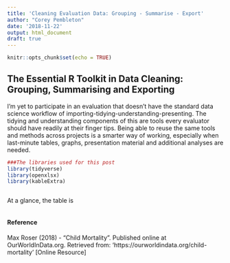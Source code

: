 ```yaml
---
title: 'Cleaning Evaluation Data: Grouping - Summarise - Export'
author: "Corey Pembleton"
date: '2018-11-22'
output: html_document
draft: true
---
```


```r
knitr::opts_chunk$set(echo = TRUE)
```

## The Essential R Toolkit in Data Cleaning: Grouping, Summarising and Exporting

I'm yet to participate in an evaluation that doesn't have the standard data science workflow of importing-tidying-understanding-presenting. The tidying and understanding components of this are tools every evaluator should have readily at their finger tips. Being able to reuse the same tools and methods across projects is a smarter way of working, especially when last-minute tables, graphs, presentation material and additional analyses are needed. 

```r
###The libraries used for this post
library(tidyverse)
library(openxlsx)
library(kableExtra)
```




```r
```

At a glance, the table is 

```r

```





#### Reference
Max Roser (2018) - "Child Mortality". Published online at OurWorldInData.org. Retrieved from: 'https://ourworldindata.org/child-mortality' [Online Resource]


